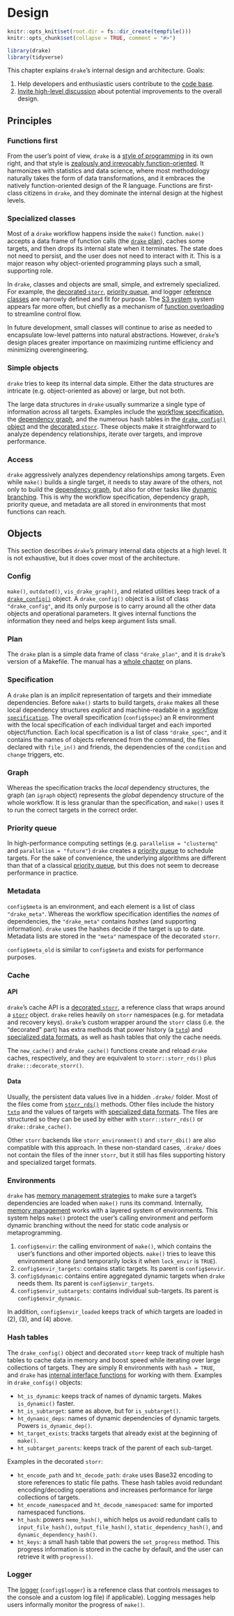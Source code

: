 # Design {#design}

```r
knitr::opts_knit$set(root.dir = fs::dir_create(tempfile()))
knitr::opts_chunk$set(collapse = TRUE, comment = "#>")
```

```r
library(drake)
library(tidyverse)
```

This chapter explains `drake`'s internal design and architecture. Goals:

1. Help developers and enthusiastic users contribute to the [code base](https://github.com/ropensci/drake).
2. [Invite high-level discussion](https://github.com/ropensci/drake/issues) about potential improvements to the overall design.

## Principles

### Functions first

From the user's point of view, `drake` is a [style of programming](https://books.ropensci.org/drake/plans.html#intro-to-plans) in its own right, and that style is [zealously and irrevocably function-oriented](https://books.ropensci.org/drake/plans.html#functions). It harmonizes with statistics and data science, where most methodology naturally takes the form of data transformations, and it embraces the natively function-oriented design of the R language. Functions are first-class citizens in `drake`, and they dominate the internal design at the highest levels.

### Specialized classes

Most of a `drake` workflow happens inside the `make()` function. `make()` accepts a data frame of function calls (the [`drake` plan](#plans)), caches some targets, and then drops its internal state when it terminates. The state does not need to persist, and the user does not need to interact with it. This is a major reason why object-oriented programming plays such a small, supporting role.

In `drake`, classes and objects are small, simple, and extremely specialized. For example, the [decorated `storr`](https://github.com/ropensci/drake/blob/master/R/decorate_storr.R), [priority queue](https://github.com/ropensci/drake/blob/master/R/priority_queue.R), and logger [reference classes](http://adv-r.had.co.nz/R5.html) are narrowly defined and fit for purpose. The [S3 system](http://adv-r.had.co.nz/S3.html) system appears far more often, but chiefly as a mechanism of [function overloading](https://en.wikipedia.org/wiki/Function_overloading) to streamline control flow.

In future development, small classes will continue to arise as needed to encapsulate low-level patterns into natural abstractions. However, `drake`'s design places greater importance on maximizing runtime efficiency and minimizing overengineering.

### Simple objects

`drake` tries to keep its internal data simple. Either the data structures are intricate (e.g. object-oriented as above) or large, but not both.

The large data structures in `drake` usually summarize a single type of information across all targets. Examples include the [workflow specification](https://github.com/ropensci/drake/blob/master/R/create_drake_spec.R), the [dependency graph](https://github.com/ropensci/drake/blob/master/R/create_drake_graph.R), and the numerous hash tables in the [`drake_config()` object](https://github.com/ropensci/drake/blob/9bb212ee0512771e04a4bcbb9e9d8577458b27b9/R/make.R#L278-L286) and the [decorated `storr`](https://github.com/ropensci/drake/blob/9bb212ee0512771e04a4bcbb9e9d8577458b27b9/R/decorate_storr.R#L19-L24). These objects make it straightforward to analyze dependency relationships, iterate over targets, and improve performance.

### Access

`drake` aggressively analyzes dependency relationships among targets. Even while `make()` builds a single target, it needs to stay aware of the others, not only to build the [dependency graph](https://github.com/ropensci/drake/blob/master/R/create_drake_graph.R), but also for other tasks like [dynamic branching](#dynamic). This is why the workflow specification, dependency graph, priority queue, and metadata are all stored in environments that most functions can reach.

## Objects

This section describes `drake`'s primary internal data objects at a high level. It is not exhaustive, but it does cover most of the architecture.

### Config

`make()`, `outdated()`, `vis_drake_graph()`, and related utilities keep track of a [`drake_config()`](https://docs.ropensci.org/drake/reference/drake_config.html) object. A `drake_config()` object is a list of class `"drake_config"`, and its only purpose is to carry around all the other data objects and operational parameters. It gives internal functions the information they need and helps keep argument lists small.

### Plan

The `drake` plan is a simple data frame of class `"drake_plan"`, and it is `drake`'s version of a Makefile. The manual has a [whole chapter](#plans) on plans.

### Specification

A `drake` plan is an *implicit* representation of targets and their immediate dependencies. Before `make()` starts to build targets, `drake` makes all these local dependency structures *explicit* and machine-readable in a [workflow `specification`](https://github.com/ropensci/drake/blob/master/R/create_drake_spec.R). The overall specification (`config$spec`) an R environment with the local specification of each individual target and each imported object/function. Each local specification is a list of class `"drake_spec"`, and it contains the names of objects referenced from the command, the files declared with `file_in()` and friends, the dependencies of the `condition` and `change` triggers, etc.

### Graph

Whereas the specification tracks the *local* dependency structures, the graph (an `igraph` object) represents the *global* dependency structure of the whole workflow. It is less granular than the specification, and `make()` uses it to run the correct targets in the correct order.

### Priority queue

In high-performance computing settings (e.g. `parallelism = "clustermq"` and `parallelism = "future"`) `drake` creates a [priority queue](https://github.com/ropensci/drake/blob/master/R/priority_queue.R) to schedule targets. For the sake of convenience, the underlying algorithms are different than that of a classical [priority queue](https://en.wikipedia.org/wiki/Priority_queue), but this does not seem to decrease performance in practice.

### Metadata

`config$meta` is an environment, and each element is a list of class `"drake_meta"`. Whereas the workflow specification identifies the *names* of dependencies, the `"drake_meta"` contains *hashes* (and supporting information). `drake` uses the hashes decide if the target is up to date. Metadata lists are stored in the `"meta"` namespace of the decorated `storr`.

`config$meta_old` is similar to `config$meta` and exists for performance purposes.

### Cache

#### API

`drake`'s cache API is a [decorated `storr`](https://github.com/ropensci/drake/blob/master/R/decorate_storr.R), a reference class that wraps around a [`storr`](github.com/richfitz/storr) object. `drake` relies heavily on `storr` namespaces (e.g. for metadata and recovery keys). `drake`'s custom wrapper around the `storr` class (i.e. the "decorated" part) has extra methods that power history (a [`txtq`](https://github.com/wlandau/txtq)) and [specialized data formats](https://books.ropensci.org/drake/plans.html#special-data-formats-for-targets), as well as hash tables that only the cache needs.

The `new_cache()` and `drake_cache()` functions create and reload `drake` caches, respectively, and they are equivalent to `storr::storr_rds()` plus `drake:::decorate_storr()`.

#### Data

Usually, the persistent data values live in a hidden `.drake/` folder. Most of the files come from [`storr_rds()`](http://richfitz.github.io/storr/reference/storr_rds.html) methods. Other files include the history [`txtq`](https://github.com/wlandau/txtq) and the values of targets with [specialized data formats](https://books.ropensci.org/drake/plans.html#special-data-formats-for-targets). The files are structured so they can be used by either with `storr::storr_rds()` or `drake::drake_cache()`.

Other `storr` backends like `storr_environment()` and `storr_dbi()` are also compatible with this approach. In these non-standard cases, `.drake/` does not contain the files of the inner `storr`, but it still has files supporting history and specialized target formats. 

### Environments

`drake` has [memory management strategies](#memory) to make sure a target's dependencies are loaded when `make()` runs its command. Internally, [memory management](https://github.com/ropensci/drake/blob/master/R/manage_memory.R) works with a layered system of environments. This system helps `make()` protect the user's calling environment and perform dynamic branching without the need for static code analysis or metaprogramming.

1. `config$envir`: the calling environment of `make()`, which contains the user's functions and other imported objects. `make()` tries to leave this environment alone (and temporarily locks it when `lock_envir` is `TRUE`).
2. `config$envir_targets`: contains static targets. Its parent is `config$envir`.
3. `config$dynamic`: contains entire aggregated dynamic targets when `drake` needs them. Its parent is `config$envir_targets`.
4. `config$envir_subtargets`: contains individual sub-targets. Its parent is `config$envir_dynamic`.

In addition, `config$envir_loaded` keeps track of which targets are loaded in (2), (3), and (4) above.

### Hash tables

The `drake_config()` object and decorated `storr` keep track of multiple hash tables to cache data in memory and boost speed while iterating over large collections of targets. They are simply R environments with `hash = TRUE`, and `drake` has [internal interface functions](https://github.com/ropensci/drake/blob/master/R/hash_tables.R) for working with them. Examples in `drake_config()` objects:

* `ht_is_dynamic`: keeps track of names of dynamic targets. Makes `is_dynamic()` faster.
* `ht_is_subtarget`: same as above, but for `is_subtarget()`.
* `ht_dynamic_deps`: names of dynamic dependencies of dynamic targets. Powers `is_dynamic_dep()`.
* `ht_target_exists`: tracks targets that already exist at the beginning of `make()`.
* `ht_subtarget_parents`: keeps track of the parent of each sub-target.

Examples in the decorated `storr`:

* `ht_encode_path` and `ht_decode_path`: `drake` uses Base32 encoding to store references to static file paths. These hash tables avoid redundant encoding/decoding operations and increases performance for large collections of targets.
* `ht_encode_namespaced` and `ht_decode_namespaced`: same for imported namespaced functions.
* `ht_hash`: powers `memo_hash()`, which helps us avoid redundant calls to `input_file_hash()`, `output_file_hash()`, `static_dependency_hash()`, and `dynamic_dependency_hash()`. 
* `ht_keys`: a small hash table that powers the `set_progress` method. This progress information is stored in the cache by default, and the user can retrieve it with `progress()`.

### Logger

The [logger](https://github.com/ropensci/drake/blob/master/R/logger.R) (`config$logger`) is a reference class that controls messages to the console and a custom log file) if applicable). Logging messages help users informally monitor the progress of `make()`.
